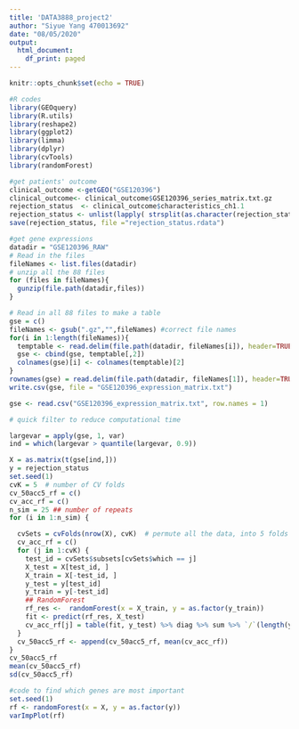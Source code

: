 ```yaml
---
title: 'DATA3888_project2'
author: "Siyue Yang 470013692"
date: "08/05/2020"
output:
  html_document:
    df_print: paged
---
```


```r
knitr::opts_chunk$set(echo = TRUE)
```


```r
#R codes
library(GEOquery)  
library(R.utils)
library(reshape2)
library(ggplot2)
library(limma)
library(dplyr)
library(cvTools)
library(randomForest)
```

```r
#get patients' outcome
clinical_outcome <-getGEO("GSE120396")
clinical_outcome<- clinical_outcome$GSE120396_series_matrix.txt.gz
rejection_status  <- clinical_outcome$characteristics_ch1.1
rejection_status <- unlist(lapply( strsplit(as.character(rejection_status), ": " ) , `[[` , 2)  )
save(rejection_status, file ="rejection_status.rdata")
```

```r
#get gene expressions
datadir = "GSE120396_RAW"
# Read in the files
fileNames <- list.files(datadir)
# unzip all the 88 files
for (files in fileNames){
  gunzip(file.path(datadir,files))
}
```

```r
# Read in all 88 files to make a table
gse = c()
fileNames <- gsub(".gz","",fileNames) #correct file names
for(i in 1:length(fileNames)){
  temptable <- read.delim(file.path(datadir, fileNames[i]), header=TRUE)
  gse <- cbind(gse, temptable[,2])
  colnames(gse)[i] <- colnames(temptable)[2]
}
rownames(gse) = read.delim(file.path(datadir, fileNames[1]), header=TRUE)[,1]
write.csv(gse, file = "GSE120396_expression_matrix.txt")

gse <- read.csv("GSE120396_expression_matrix.txt", row.names = 1)

```

```r
# quick filter to reduce computational time

largevar = apply(gse, 1, var)
ind = which(largevar > quantile(largevar, 0.9))

X = as.matrix(t(gse[ind,]))
y = rejection_status
set.seed(1)
cvK = 5  # number of CV folds
cv_50acc5_rf = c()
cv_acc_rf = c()
n_sim = 25 ## number of repeats
for (i in 1:n_sim) {

  cvSets = cvFolds(nrow(X), cvK)  # permute all the data, into 5 folds
  cv_acc_rf = c()
  for (j in 1:cvK) {
    test_id = cvSets$subsets[cvSets$which == j]
    X_test = X[test_id, ]
    X_train = X[-test_id, ]
    y_test = y[test_id]
    y_train = y[-test_id]
    ## RandomForest
    rf_res <-  randomForest(x = X_train, y = as.factor(y_train))
    fit <- predict(rf_res, X_test)
    cv_acc_rf[j] = table(fit, y_test) %>% diag %>% sum %>% `/`(length(y_test))
  }
  cv_50acc5_rf <- append(cv_50acc5_rf, mean(cv_acc_rf))
} 
cv_50acc5_rf
mean(cv_50acc5_rf)
sd(cv_50acc5_rf)

#code to find which genes are most important
set.seed(1)
rf <- randomForest(x = X, y = as.factor(y))
varImpPlot(rf)
```









